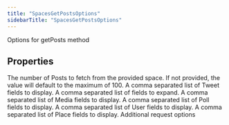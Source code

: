```yaml
---
title: "SpacesGetPostsOptions"
sidebarTitle: "SpacesGetPostsOptions"
---
```


Options for getPosts method

## Properties

<ParamField name="maxResults" type="number">
The number of Posts to fetch from the provided space. If not provided, the value will default to the maximum of 100.
</ParamField>





<ParamField name="tweetfields" type="string[]">
A comma separated list of Tweet fields to display.
</ParamField>





<ParamField name="expansions" type="string[]">
A comma separated list of fields to expand.
</ParamField>





<ParamField name="mediafields" type="string[]">
A comma separated list of Media fields to display.
</ParamField>





<ParamField name="pollfields" type="string[]">
A comma separated list of Poll fields to display.
</ParamField>





<ParamField name="userfields" type="string[]">
A comma separated list of User fields to display.
</ParamField>





<ParamField name="placefields" type="string[]">
A comma separated list of Place fields to display.
</ParamField>





<ParamField name="requestOptions" type="[RequestOptions](/xdks/typescript/reference/interfaces/RequestOptions)">
Additional request options
</ParamField>



